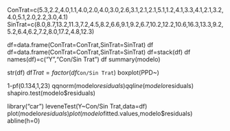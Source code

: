 ConTrat=c(5.3,2.2,4.0,1.1,4.0,2.0,4.0,3.0,2.6,3.1,2.1,2.1,5.1,1.2,4.1,3.3,4.1,2.1,3.2,4.0,5.1,2.0,2.2,3.0,4.1)
SinTrat=c(8.0,8.7,13.2,11.3,7.2,4.5,8.2,6.6,9.1,9.2,6.7,10.2,12.2,10.6,16.3,13.3,9.2,5.2,6.4,6.2,7.2,8.0,17.2,4.8,12.3)

df=data.frame(ConTrat=ConTrat,SinTrat=SinTrat)
df
df=data.frame(ConTrat=ConTrat,SinTrat=SinTrat)
df=stack(df)
df
names(df)=c("Y","Con/Sin Trat")
df
summary(modelo)

str(df)
df$Trat=factor(df$`Con/Sin Trat`)
boxplot(PPD~)

1-pf(0.134,1,23)
qqnorm(modelo$residuals)
qqline(modelo$residuals)
shapiro.test(modelo$residuals)

library("car")
leveneTest(Y~Con/Sin Trat,data=df)
plot(modelo$residuals)
plot(modelo$fitted.values,modelo$residuals)
abline(h=0)

